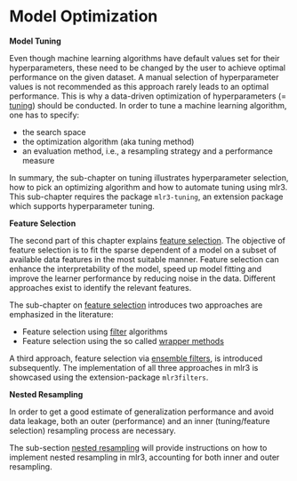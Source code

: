 # Model Optimization {#model-optim}

**Model Tuning**

Even though machine learning algorithms have default values set for their hyperparameters, these need to be changed by the user to achieve optimal performance on the given dataset.
A manual selection of hyperparameter values is not recommended as this approach rarely leads to an optimal performance.
This is why a data-driven optimization of hyperparameters (= [tuning](#tuning)) should be conducted.
In order to tune a machine learning algorithm, one has to specify:

* the search space
* the optimization algorithm (aka tuning method)
* an evaluation method, i.e., a resampling strategy and a performance measure

In summary, the sub-chapter on tuning illustrates hyperparameter selection, how to pick an optimizing algorithm and how to automate tuning using mlr3.
This sub-chapter requires the package `mlr3-tuning`, an extension package which supports hyperparameter tuning.

**Feature Selection**

The second part of this chapter explains [feature selection](#fs).
The objective of feature selection is to fit the sparse dependent of a model on a subset of available data features in the most suitable manner.
Feature selection can enhance the interpretability of the model, speed up model fitting and improve the learner performance by reducing noise in the data.
Different approaches exist to identify the relevant features.

The sub-chapter on [feature selection](#fs) introduces two approaches are emphasized in the literature:

* Feature selection using [filter](#fs-filter) algorithms
* Feature selection using the so called [wrapper methods](#fs-wrapper)

A third approach, feature selection via [ensemble filters](#fs-ensemble), is introduced subsequently.
The implementation of all three approaches in mlr3 is showcased using the extension-package `mlr3filters`.

**Nested Resampling**

In order to get a good estimate of generalization performance and avoid data leakage, both an outer (performance) and an inner (tuning/feature selection) resampling process are necessary.

The sub-section [nested resampling](#nested-resampling) will provide instructions on how to implement nested resampling in mlr3, accounting for both inner and outer resampling.
